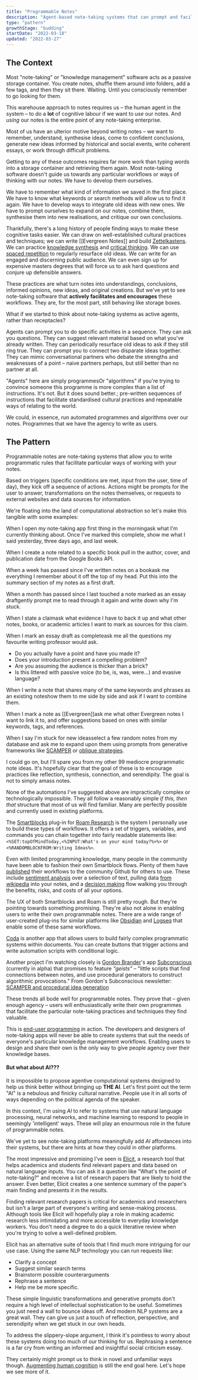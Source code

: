 ```yaml
---
title: "Programmable Notes"
description: "Agent-based note-taking systems that can prompt and facilitate custom workflows"
type: "pattern"
growthStage: "budding"
startDate: "2022-03-18"
updated: "2022-03-27"
---
```


<h2 className="micro">The Context</h2>

Most "note-taking" or "knowledge management" software acts as a passive storage container. You create notes, shuffle them around into folders, add a few tags, and then they sit there. Waiting. Until you consciously remember to go looking for them.

This warehouse approach to notes requires us – the human agent in the system – to do a **lot** of cognitive labour if we want to _use_ our notes. And _using_ our notes is the entire point of any note-taking enterprise.

Most of us have an ulterior motive beyond writing notes – we want to remember, understand, synthesise ideas, come to confident conclusions, generate new ideas informed by historical and social events, write coherent essays, or work through difficult problems.

Getting to any of these outcomes requires far more work than typing words into a storage container and retrieving them again. Most note-taking software doesn't guide us towards any particular workflows or ways of thinking with our notes. We have to develop them ourselves.

We have to remember what kind of information we saved in the first place. We have to know what keywords or search methods will allow us to find it again. We have to develop ways to integrate old ideas with new ones. We have to prompt ourselves to expand on our notes, combine them, synthesise them into new realisations, and critique our own conclusions.

Thankfully, there's a long history of people finding ways to make these cognitive tasks easier. We can draw on well-established cultural practices and techniques; we can write [[Evergreen Notes]] and build [Zettelkastens](https://zettelkasten.de/posts/overview/). We can practice [knowledge synthesis](https://oasislab.pubpub.org/pub/54t0y9mk/release/3) and [critical thinking](https://en.wikipedia.org/wiki/Critical_thinking). We can use [spaced repetition](https://notes.andymatuschak.org/z7iCjRziX6V6unNWL81yc2dJicpRw2Cpp9MfQ?stackedNotes=z2gqazXUkf9qyFjMQg4W3dw6yegnAJszvDywN) to regularly resurface old ideas. We can write for an engaged and discerning public audience. We can even sign up for expensive masters degrees that will force us to ask hard questions and conjure up defensible answers.

These practices are what turn notes into understandings, conclusions, informed opinions, new ideas, and original creations. But we've yet to see note-taking software that **actively facilitates and encourages** these workflows. They are, for the most part, still behaving like storage boxes.

What if we started to think about note-taking systems as active agents, rather than receptacles?

Agents can prompt you to do specific activities in a sequence. They can ask you questions. They can suggest relevant material based on what you've already written. They can periodically resurface old ideas to ask if they still ring true. They can prompt you to connect two disparate ideas together. They can mimic conversational partners who debate the strengths and weaknesses of a point – naive partners perhaps, but still better than no partner at all.

"Agents" here are simply programmes<Footnote idName={1}>Or "algorithms" if you're trying to convince someone this programme is more complex than a list of instructions. It's not. But it does sound better.</Footnote>; pre-written sequences of instructions that facilitate standardised cultural practices and repeatable ways of relating to the world.

We could, in essence, run automated programmes and algorithms over our notes. Programmes that we have the agency to write as users.

<Spacer size="small" />

<h2 className="micro">The Pattern</h2>

Programmable notes are note-taking systems that allow you to write programmatic rules that facilitate particular ways of working with your notes.

Based on triggers (specific conditions are met, input from the user, time of day), they kick off a sequence of actions. Actions might be prompts for the user to answer, transformations on the notes themselves, or requests to external websites and data sources for information.

We're floating into the land of computational abstraction so let's make this tangible with some examples:

<SimpleCard alignLeft padding="var(--space-s) var(--space-l) var(--space-m)">

When <NoteTrigger>I open my note-taking app first thing in the morning</NoteTrigger><NoteAction>ask what I'm currently thinking about. Once I've marked this complete, show me what I said yesterday, three days ago, and last week.</NoteAction>

</SimpleCard>

<SimpleCard alignLeft padding="var(--space-s) var(--space-l) var(--space-m)">

When <NoteTrigger>I create a note related to a specific book</NoteTrigger><NoteAction> pull in the author, cover, and publication date from the Google Books API.</NoteAction>

</SimpleCard>

<SimpleCard alignLeft padding="var(--space-s) var(--space-l) var(--space-m)">

When <NoteTrigger>a week has passed since I've written notes on a book</NoteTrigger><NoteAction>ask me everything I remember about it off the top of my head. Put this into the summary section of my notes as a first draft.</NoteAction>

</SimpleCard>

<SimpleCard alignLeft padding="var(--space-s) var(--space-l) var(--space-m)">

When <NoteTrigger>a month has passed since I last touched a note marked as an essay draft</NoteTrigger><NoteAction>gently prompt me to read through it again and write down why I'm stuck.</NoteAction>

</SimpleCard>

<SimpleCard alignLeft padding="var(--space-s) var(--space-l) var(--space-m)">

When <NoteTrigger>I state a claim</NoteTrigger><NoteAction>ask what evidence I have to back it up and what other notes, books, or academic articles I want to mark as sources for this claim.</NoteAction>

</SimpleCard>

<SimpleCard alignLeft padding="var(--space-s) var(--space-l) var(--space-xs)">

When <NoteTrigger>I mark an essay draft as complete</NoteTrigger><NoteAction>ask me all the questions my favourite writing professor would ask.</NoteAction>

- Do you actually have a point and have you made it?
- Does your introduction present a compelling problem?
- Are you assuming the audience is thicker than a brick?
- Is this littered with passive voice (to be, is, was, were...) and evasive language?

</SimpleCard>

<SimpleCard alignLeft padding="var(--space-s) var(--space-l) var(--space-m)">

When <NoteTrigger>I write a note that shares many of the same keywords and phrases as an existing note</NoteTrigger><NoteAction>show them to me side by side and ask if I want to combine them.</NoteAction>

</SimpleCard>

<SimpleCard alignLeft padding="var(--space-s) var(--space-l) var(--space-m)">

When <NoteTrigger>I mark a note as [[Evergreen]]</NoteTrigger><NoteAction>ask me what other Evergreen notes I want to link it to, and offer suggestions based on ones with similar keywords, tags, and references.</NoteAction>

</SimpleCard>

<SimpleCard alignLeft padding="var(--space-s) var(--space-l) var(--space-m)">

When <NoteTrigger>I say I'm stuck for new ideas</NoteTrigger><NoteAction>select a few random notes from my database and ask me to expand upon them using prompts from generative frameworks like [SCAMPER](https://en.wikipedia.org/wiki/SCAMPER) or [oblique strategies](https://en.wikipedia.org/wiki/Oblique_Strategies).</NoteAction>

</SimpleCard>

I could go on, but I'll spare you from my other 99 mediocre programmatic note ideas. It's hopefully clear that the goal of these is to encourage practices like reflection, synthesis, connection, and serendipity. The goal is not to simply amass notes.

None of the automations I've suggested above are impractically complex or technologically impossible. They all follow a reasonably simple _if this, then that_ structure that most of us will find familiar. Many are perfectly possible and currently used in existing platforms.

The [Smartblocks](https://roamjs.com/extensions/roam42/smartblocks) plug-in for [Roam Research](https://roamresearch.com/) is the system I personally use to build these types of workflows. It offers a set of triggers, variables, and commands you can chain together into fairly readable statements like: `<%SET:topOfMindToday,<%INPUT:What's on your mind today?%>%>` or `<%RANDOMBLOCKFROM:Writing Ideas%>`.

Even with limited programming knowledge, many people in the community have been able to fashion their own Smartblock flows. Plenty of them have [published](https://github.com/dvargas92495/SmartBlocks/issues?q=is%3Aopen+is%3Aissue+label%3ASmartBlock) their workflows to the community Github for others to use. These include [sentiment analysis](https://github.com/dvargas92495/SmartBlocks/issues/171) over a selection of text, pulling data [from wikipedia](https://github.com/dvargas92495/SmartBlocks/issues/42) into your notes, and a [decision making](https://github.com/dvargas92495/SmartBlocks/issues/88) flow walking you through the benefits, risks, and costs of all your options.

The UX of both Smartblocks and Roam is still pretty rough. But they're pointing towards something promising. They're also not alone in enabling users to write their own programmable notes. There are a wide range of user-created plug-ins for similar platforms like [Obsidian](https://obsidian.md/plugins) and [Logseq](https://logseqweekly.com/plugins/) that enable some of these same workflows.

[Coda](https://coda.io/) is another app that allows users to build fairly complex programmatic systems within documents. You can create buttons that trigger actions and write automation scripts with conditional logic.

<ImageFrame
  width="1200"
  src="https://res.cloudinary.com/dxj9qr5gj/image/upload/c_scale,f_auto,q_auto:good,w_1200/v1647715244/maggieappleton.com/patterns/coda-2_wtvyeo.jpg"
  alt="The Coda interface with customisable buttons and an open sidebar for creating automation rules"
/>

Another project I'm watching closely is [Gordon Brander](https://gordonbrander.com/)'s app [Subconscious](https://subconscious.substack.com/p/launching-subconscious-alpha-1?s=r) (currently in alpha) that promises to feature _"geists"_ – "little scripts that find connections between notes, and use procedural generators to construct algorithmic provocations." <Footnote idName={2}>From Gordon's Subconscious newsletter: [SCAMPER and procedural idea generation](https://subconscious.substack.com/p/scamper?s=r)</Footnote>

These trends all bode well for programmable notes. They prove that – given enough agency – users will enthusiastically write their own programmes that facilitate the particular note-taking practices and techniques they find valuable.

This is [end-user programming](https://www.inkandswitch.com/end-user-programming/) in action. The developers and designers of note-taking apps will never be able to create systems that suit the needs of everyone's particular knowledge management workflows. Enabling users to design and share their own is the only way to give people agency over their knowledge bases.

#### But what about AI???

It is impossible to propose agentive computational systems designed to help us think better without bringing up **THE AI**. Let's first point out the term "AI" is a nebulous and finicky cultural narrative. People use it in all sorts of ways depending on the political agenda of the speaker.

In this context, I'm using _AI_ to refer to systems that use natural language processing, neural networks, and machine learning to respond to people in seemingly 'intelligent' ways. These will play an enourmous role in the future of programmable notes.

We've yet to see note-taking platforms meaningfully add _AI_ affordances into their systems, but there are hints at how they could in other platforms.

The most impressive and promising I've seen is [Elicit](https://elicit.org/), a research tool that helps academics and students find relevant papers and data based on natural language inputs. You can ask it a question like "What's the point of note-taking?" and receive a list of research papers that are likely to hold the answer. Even better, Elicit creates a one sentence summary of the paper's main finding and presents it in the results.

<ImageFrame
  width="1200"
  src="https://res.cloudinary.com/dxj9qr5gj/image/upload/c_scale,f_auto,q_auto:good,w_1200/v1647728451/maggieappleton.com/patterns/elicit3_1_whsaop.png"
  alt="Elicit search results showing summaries and titles of relevant papers"
  showalt
/>

Finding relevant research papers is critical for academics and researchers but isn't a large part of everyone's writing and sense-making process. <Footnote idName={3}>Although tools like Elicit will hopefully play a role in making academic research less intimidating and more accessible to everyday knowledge workers. You don't need a degree to do a quick literative review when you're trying to solve a well-defined problem.</Footnote>

Elicit has an alternative suite of tools that I find much more intriguing for our use case. Using the same NLP technology you can run requests like:

- Clarify a concept
- Suggest similar search terms
- Brainstorm possible counterarguments
- Rephrase a sentence
- Help me be more specific.

<ImageFrame
  margin="var(--space-s) auto var(--space-s)"
  width="1200"
  src="https://res.cloudinary.com/dxj9qr5gj/image/upload/c_scale,f_auto,q_auto:good,w_1200/v1647850074/maggieappleton.com/patterns/elicit4_g1q0zz.png"
  alt="Elicit suggesting possible counterarguments to a provided claim"
/>

<ImageFrame
  width="1200"
  margin="0 auto var(--space-xl)"
  src="https://res.cloudinary.com/dxj9qr5gj/image/upload/c_scale,f_auto,q_auto:good,w_1200/v1647726850/maggieappleton.com/patterns/elicit1_1_lcwpel.png"
  alt="Elicit suggesting ways to rephrase a sentence"
/>

These simple linguistic transformations and generative prompts don't require a high level of intellectual sophistication to be useful. Sometimes you just need a wall to bounce ideas off. And modern NLP systems are a great wall. They can give us just a touch of reflection, perspective, and serendipity when we get stuck in our own heads.

To address the slippery-slope argument, I think it's pointless to worry about these systems doing too much of our thinking for us. Rephrasing a sentence is a far cry from writing an informed and insightful social criticism essay.

They certainly might prompt us to think in novel and unfamiliar ways though. [Augmenting human cognition](https://www.dougengelbart.org/content/view/138/) is still the end goal here. Let's hope we see more of it.

<References>
  <ReferencesLink
    title="True Algorithms of Thought Have Arrived"
    href="https://www.cortexfutura.com/algorithms-of-thought-have-arrived/"
    author="Cortex Futura"
  />
  <ReferencesLink
    title="Spaced repetition systems to program attention"
    href="https://notes.andymatuschak.org/Spaced_repetition_systems_can_be_used_to_program_attention"
    author="Andy Matuschak"
  />
</References>
